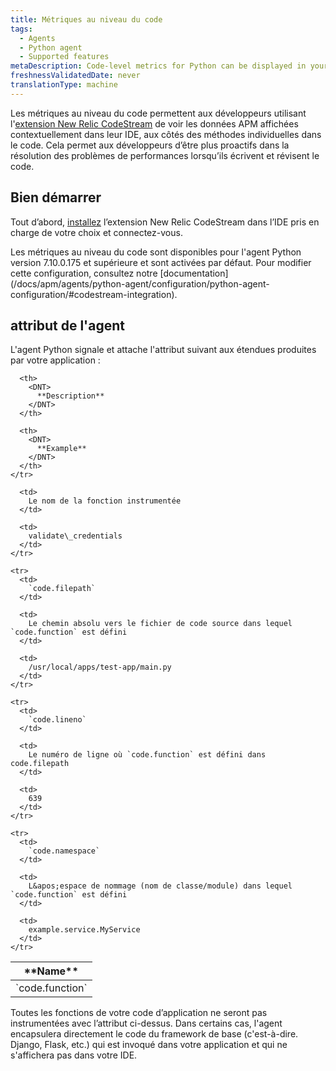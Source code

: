```yaml
---
title: Métriques au niveau du code
tags:
  - Agents
  - Python agent
  - Supported features
metaDescription: Code-level metrics for Python can be displayed in your IDE using the New Relic CodeStream extension.
freshnessValidatedDate: never
translationType: machine
---
```


Les métriques au niveau du code permettent aux développeurs utilisant l&apos;[extension New Relic CodeStream](/docs/codestream/observability/code-level-metrics) de voir les données APM affichées contextuellement dans leur IDE, aux côtés des méthodes individuelles dans le code. Cela permet aux développeurs d’être plus proactifs dans la résolution des problèmes de performances lorsqu’ils écrivent et révisent le code.

## Bien démarrer

Tout d’abord, [installez](/docs/codestream/start-here/install-codestream) l’extension New Relic CodeStream dans l’IDE pris en charge de votre choix et connectez-vous.

<Callout variant="important">
  Les métriques au niveau du code sont disponibles pour l&apos;agent Python version 7.10.0.175 et supérieure et sont activées par défaut. Pour modifier cette configuration, consultez notre [documentation](/docs/apm/agents/python-agent/configuration/python-agent-configuration/#codestream-integration).
</Callout>

## attribut de l&apos;agent

L&apos;agent Python signale et attache l&apos;attribut suivant aux étendues produites par votre application :

<table>
  <thead>
    <tr>
      <th>
        <DNT>
          **Name**
        </DNT>
      </th>

      <th>
        <DNT>
          **Description**
        </DNT>
      </th>

      <th>
        <DNT>
          **Example**
        </DNT>
      </th>
    </tr>
  </thead>

  <tbody>
    <tr>
      <td>
        `code.function`
      </td>

      <td>
        Le nom de la fonction instrumentée
      </td>

      <td>
        validate\_credentials
      </td>
    </tr>

    <tr>
      <td>
        `code.filepath`
      </td>

      <td>
        Le chemin absolu vers le fichier de code source dans lequel `code.function` est défini
      </td>

      <td>
        /usr/local/apps/test-app/main.py
      </td>
    </tr>

    <tr>
      <td>
        `code.lineno`
      </td>

      <td>
        Le numéro de ligne où `code.function` est défini dans code.filepath
      </td>

      <td>
        639
      </td>
    </tr>

    <tr>
      <td>
        `code.namespace`
      </td>

      <td>
        L&apos;espace de nommage (nom de classe/module) dans lequel `code.function` est défini
      </td>

      <td>
        example.service.MyService
      </td>
    </tr>
  </tbody>
</table>

<Callout variant="important">
  Toutes les fonctions de votre code d’application ne seront pas instrumentées avec l’attribut ci-dessus. Dans certains cas, l&apos;agent encapsulera directement le code du framework de base (c&apos;est-à-dire. Django, Flask, etc.) qui est invoqué dans votre application et qui ne s&apos;affichera pas dans votre IDE.
</Callout>